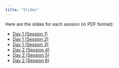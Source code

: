 ```yaml
---
title: "Slides"
---
```


Here are the slides for each session (in PDF format):

- [Day 1 (Session 1)](slides/session1_eda-tidyverse_slides.pdf)
- [Day 1 (Session 2)](slides/session2_data-cleaning_slides.pdf.pdf)
- [Day 1 (Session 3)](slides/session3_dates-strings-categories_slides.pdf)
- [Day 2 (Session 4)](slides/session4_functional_programming_slides.pdf)
- [Day 2 (Session 5)](slides/session5_interactive-viz_slides.pdf)
- [Day 2 (Session 6)](slides/session6_case-study_slides.pdf)

